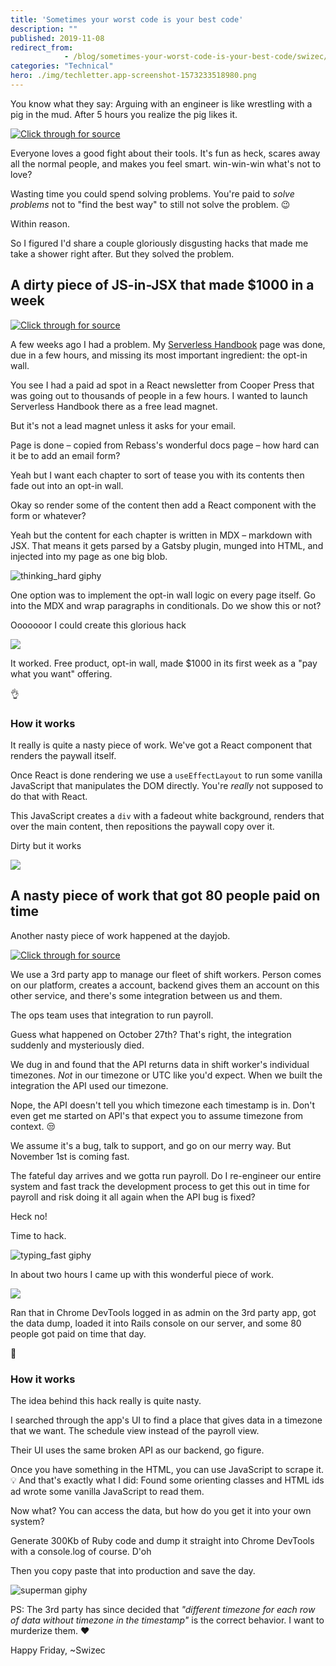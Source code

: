 ```yaml
---
title: 'Sometimes your worst code is your best code'
description: ""
published: 2019-11-08
redirect_from: 
            - /blog/sometimes-your-worst-code-is-your-best-code/swizec/9235
categories: "Technical"
hero: ./img/techletter.app-screenshot-1573233518980.png
---
```

You know what they say: Arguing with an engineer is like wrestling with a pig in the mud. After 5 hours you realize the pig likes it.

[![Click through for source](./img/techletter.app-screenshot-1573233518980.png)](https://twitter.com/thekitze/status/1191748577363726341)

Everyone loves a good fight about their tools. It&#x27;s fun as heck, scares away all the normal people, and makes you feel smart. win-win-win what&#x27;s not to love?

Wasting time you could spend solving problems. You&#x27;re paid to _solve problems_ not to &quot;find the best way&quot; to still not solve the problem. 😉

Within reason.

So I figured I&#x27;d share a couple gloriously disgusting hacks that made me take a shower right after. But they solved the problem.

## A dirty piece of JS-in-JSX that made \$1000 in a week

[![Click through for source](./img/techletter.app-screenshot-1573233520142.png)](https://twitter.com/Swizec/status/1184726187790061570)

A few weeks ago I had a problem. My [Serverless Handbook](https://serverlesshandbook.dev) page was done, due in a few hours, and missing its most important ingredient: the opt-in wall.

You see I had a paid ad spot in a React newsletter from Cooper Press that was going out to thousands of people in a few hours. I wanted to launch Serverless Handbook there as a free lead magnet.

But it&#x27;s not a lead magnet unless it asks for your email.

Page is done – copied from Rebass&#x27;s wonderful docs page – how hard can it be to add an email form?

Yeah but I want each chapter to sort of tease you with its contents then fade out into an opt-in wall.

Okay so render some of the content then add a React component with the form or whatever?

Yeah but the content for each chapter is written in MDX – markdown with JSX. That means it gets parsed by a Gatsby plugin, munged into HTML, and injected into my page as one big blob.

![thinking_hard giphy](./img/media-6utVzLiyU9OuHbd70D-giphy-downsized-medium.gif)

One option was to implement the opt-in wall logic on every page itself. Go into the MDX and wrap paragraphs in conditionals. Do we show this or not?

Ooooooor I could create this glorious hack

![](./img/lpJbo68.png)

It worked. Free product, opt-in wall, made \$1000 in its first week as a &quot;pay what you want&quot; offering.

👌

### How it works

It really is quite a nasty piece of work. We&#x27;ve got a React component that renders the paywall itself.

Once React is done rendering we use a `useEffectLayout` to run some vanilla JavaScript that manipulates the DOM directly. You&#x27;re _really_ not supposed to do that with React.

This JavaScript creates a `div` with a fadeout white background, renders that over the main content, then repositions the paywall copy over it.

Dirty but it works

![](./img/mMOq3br.gif)

## A nasty piece of work that got 80 people paid on time

Another nasty piece of work happened at the dayjob.

[![Click through for source](./img/techletter.app-screenshot-1573233519017.png)](https://twitter.com/Swizec/status/1190393106601897984)

We use a 3rd party app to manage our fleet of shift workers. Person comes on our platform, creates a account, backend gives them an account on this other service, and there&#x27;s some integration between us and them.

The ops team uses that integration to run payroll.

Guess what happened on October 27th? That&#x27;s right, the integration suddenly and mysteriously died.

We dug in and found that the API returns data in shift worker&#x27;s individual timezones. _Not_ in our timezone or UTC like you&#x27;d expect. When we built the integration the API used our timezone.

Nope, the API doesn&#x27;t tell you which timezone each timestamp is in. Don&#x27;t even get me started on API&#x27;s that expect you to assume timezone from context. 😒

We assume it&#x27;s a bug, talk to support, and go on our merry way. But November 1st is coming fast.

The fateful day arrives and we gotta run payroll. Do I re-engineer our entire system and fast track the development process to get this out in time for payroll and risk doing it all again when the API bug is fixed?

Heck no!

Time to hack.

![typing_fast giphy](./img/media-3o7bugn9CywnjTFGIE-giphy.gif)

In about two hours I came up with this wonderful piece of work.

![](./img/media-EIUgN6JXsAADe-i.jpg)

Ran that in Chrome DevTools logged in as admin on the 3rd party app, got the data dump, loaded it into Rails console on our server, and some 80 people got paid on time that day.

💪

### How it works

The idea behind this hack really is quite nasty.

I searched through the app&#x27;s UI to find a place that gives data in a timezone that we want. The schedule view instead of the payroll view.

Their UI uses the same broken API as our backend, go figure.

Once you have something in the HTML, you can use JavaScript to scrape it. 💡 And that&#x27;s exactly what I did: Found some orienting classes and HTML ids ad wrote some vanilla JavaScript to read them.

Now what? You can access the data, but how do you get it into your own system?

Generate 300Kb of Ruby code and dump it straight into Chrome DevTools with a console.log of course. D&#x27;oh

Then you copy paste that into production and save the day.

![superman giphy](./img/media-hTQSzVR7yYW88-giphy.gif)

PS: The 3rd party has since decided that _&quot;different timezone for each row of data without timezone in the timestamp&quot;_ is the correct behavior. I want to murderize them. ❤️

Happy Friday, ~Swizec
